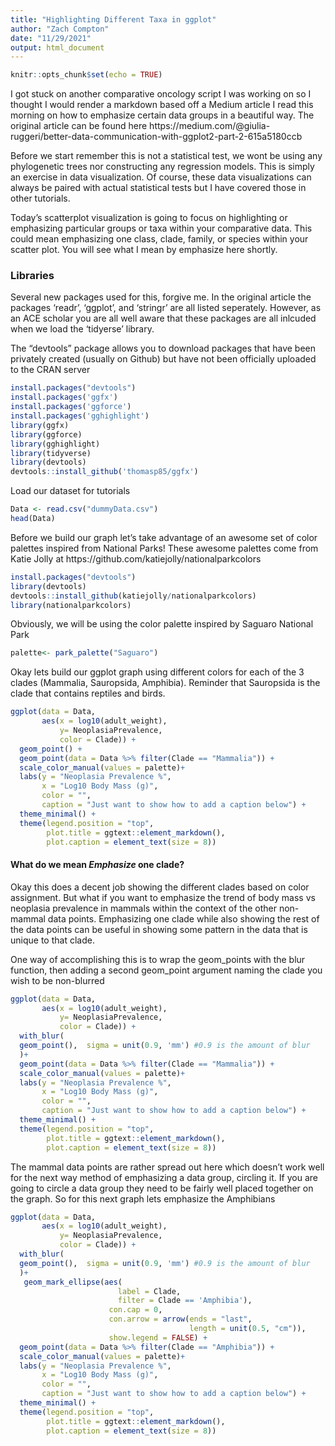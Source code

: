 ```yaml
---
title: "Highlighting Different Taxa in ggplot"
author: "Zach Compton"
date: "11/29/2021"
output: html_document
---
```


```r
knitr::opts_chunk$set(echo = TRUE)
```

I got stuck on another comparative oncology script I was working on so I thought I would render a markdown based off a Medium article I read this morning on how to emphasize certain data groups in a beautiful way. The original article can be found here https://medium.com/@giulia-ruggeri/better-data-communication-with-ggplot2-part-2-615a5180ccb 

Before we start remember this is not a statistical test, we wont be using any phylogenetic trees nor constructing any regression models. This is simply an exercise in data visualization. Of course, these data visualizations can always be paired with actual statistical tests but I have covered those in other tutorials.

Today's scatterplot visualization is going to focus on highlighting or emphasizing particular groups or taxa within your comparative data. This could mean emphasizing one class, clade, family, or species within your scatter plot. You will see what I mean by emphasize here shortly.

### Libraries
Several new packages used for this, forgive me. In the original article the packages 'readr', 'ggplot', and 'stringr' are all listed seperately. However, as an ACE scholar you are all well aware that these packages are all inlcuded when we load the 'tidyerse' library. 

The "devtools" package allows you to download packages that have been privately created (usually on Github) but have not been officially uploaded to the CRAN server
```r
install.packages("devtools")
install.packages('ggfx')
install.packages('ggforce')
install.packages('gghighlight')
library(ggfx)
library(ggforce)
library(gghighlight)
library(tidyverse)
library(devtools)
devtools::install_github('thomasp85/ggfx')
```

Load our dataset for tutorials 
```r
Data <- read.csv("dummyData.csv")
head(Data)
```

Before we build our graph let's take advantage of an awesome set of color palettes inspired from National Parks! These awesome palettes come from Katie Jolly at https://github.com/katiejolly/nationalparkcolors 

```r
install.packages("devtools")
library(devtools)
devtools::install_github(katiejolly/nationalparkcolors)
library(nationalparkcolors)
```


Obviously, we will be using the color palette inspired by Saguaro National Park
```r
palette<- park_palette("Saguaro")
```

Okay lets build our ggplot graph using different colors for each of the 3 clades (Mammalia, Sauropsida, Amphibia). Reminder that Sauropsida is the clade that contains reptiles and birds. 

```r
ggplot(data = Data,
       aes(x = log10(adult_weight),
           y= NeoplasiaPrevalence,
           color = Clade)) +
  geom_point() +
  geom_point(data = Data %>% filter(Clade == "Mammalia")) +
  scale_color_manual(values = palette)+
  labs(y = "Neoplasia Prevalence %",
       x = "Log10 Body Mass (g)",
       color = "", 
       caption = "Just want to show how to add a caption below") +
  theme_minimal() +
  theme(legend.position = "top",
        plot.title = ggtext::element_markdown(),
        plot.caption = element_text(size = 8))
```

#### What do we mean *Emphasize* one clade?
Okay this does a decent job showing the different clades based on color assignment. But what if you want to emphasize the trend of body mass vs neoplasia prevalence in mammals within the context of the other non-mammal data points. Emphasizing one clade while also showing the rest of the data points can be useful in showing some pattern in the data that is unique to that clade. 


One way of accomplishing this is to wrap the geom_points with the blur function, then adding a second geom_point argument naming the clade you wish to be non-blurred
```r
ggplot(data = Data,
       aes(x = log10(adult_weight),
           y= NeoplasiaPrevalence,
           color = Clade)) +
  with_blur(
  geom_point(),  sigma = unit(0.9, 'mm') #0.9 is the amount of blur
  )+
  geom_point(data = Data %>% filter(Clade == "Mammalia")) +
  scale_color_manual(values = palette)+
  labs(y = "Neoplasia Prevalence %",
       x = "Log10 Body Mass (g)",
       color = "", 
       caption = "Just want to show how to add a caption below") +
  theme_minimal() +
  theme(legend.position = "top",
        plot.title = ggtext::element_markdown(),
        plot.caption = element_text(size = 8))
```

The mammal data points are rather spread out here which doesn't work well for the next way method of emphasizing a data group, circling it. If you are going to circle a data group they need to be fairly well placed together on the graph. So for this next graph lets emphasize the Amphibians 

```r
ggplot(data = Data,
       aes(x = log10(adult_weight),
           y= NeoplasiaPrevalence,
           color = Clade)) +
  with_blur(
  geom_point(),  sigma = unit(0.9, 'mm') #0.9 is the amount of blur
  )+
   geom_mark_ellipse(aes(
                        label = Clade,
                        filter = Clade == 'Amphibia'),
                      con.cap = 0,
                      con.arrow = arrow(ends = "last",
                                        length = unit(0.5, "cm")),
                      show.legend = FALSE) +
  geom_point(data = Data %>% filter(Clade == "Amphibia")) +
  scale_color_manual(values = palette)+
  labs(y = "Neoplasia Prevalence %",
       x = "Log10 Body Mass (g)",
       color = "", 
       caption = "Just want to show how to add a caption below") +
  theme_minimal() +
  theme(legend.position = "top",
        plot.title = ggtext::element_markdown(),
        plot.caption = element_text(size = 8))
```





